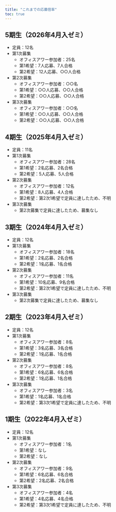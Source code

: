 ```yaml
---
title: "これまでの応募倍率"
toc: true
---
```


## 5期生（2026年4月入ゼミ）

- 定員：12名
- 第1次募集
   - オフィスアワー参加者：25名
   - 第1希望：7人応募、7人合格
   - 第2希望：12人応募、$\bigcirc\bigcirc$人合格
- 第2次募集
   - オフィスアワー参加者：$\bigcirc\bigcirc$名
   - 第1希望：$\bigcirc\bigcirc$人応募、$\bigcirc\bigcirc$人合格
   - 第2希望：$\bigcirc\bigcirc$人応募、$\bigcirc\bigcirc$人合格
- 第3次募集
   - オフィスアワー参加者：$\bigcirc\bigcirc$名
   - 第1希望：$\bigcirc\bigcirc$人応募、$\bigcirc\bigcirc$人合格
   - 第2希望：$\bigcirc\bigcirc$人応募、$\bigcirc\bigcirc$人合格

## 4期生（2025年4月入ゼミ）

- 定員：11名
- 第1次募集
   - オフィスアワー参加者：28名
   - 第1希望：2名応募、2名合格
   - 第2希望：5人応募、5人合格
- 第2次募集
   - オフィスアワー参加者：12名
   - 第1希望：8人応募、4人合格
   - 第2希望：第2次1希望で定員に達したため、不明
- 第3次募集
   - 第2次募集で定員に達したため、募集なし

## 3期生（2024年4月入ゼミ）

- 定員：12名
- 第1次募集
   - オフィスアワー参加者：18名
   - 第1希望：2名応募、2名合格
   - 第2希望：1名応募、1名合格
- 第2次募集
   - オフィスアワー参加者：11名
   - 第1希望：10名応募、9名合格
   - 第2希望：第2次1希望で定員に達したため、不明
- 第3次募集
   - 第2次募集で定員に達したため、募集なし

## 2期生（2023年4月入ゼミ）

- 定員：12名
- 第1次募集
   - オフィスアワー参加者：8名
   - 第1希望：3名応募、3名合格
   - 第2希望：1名応募、1名合格
- 第2次募集
   - オフィスアワー参加者：8名
   - 第1希望：6名応募、6名合格
   - 第2希望：1名応募、1名合格
- 第3次募集
   - オフィスアワー参加者：3名
   - 第1希望：1名応募、1名合格
   - 第2希望：第3次1希望で定員に達したため、不明

## 1期生（2022年4月入ゼミ）

- 定員：12名
- 第1次募集
   - オフィスアワー参加者：1名
   - 第1希望：なし
   - 第2希望：なし
- 第2次募集
   - オフィスアワー参加者：9名
   - 第1希望：6名応募、6名合格
   - 第2希望：2名応募、2名合格
- 第3次募集
   - オフィスアワー参加者：4名
   - 第1希望：4名応募、4名合格
   - 第2希望：第3次1希望で定員に達したため、不明